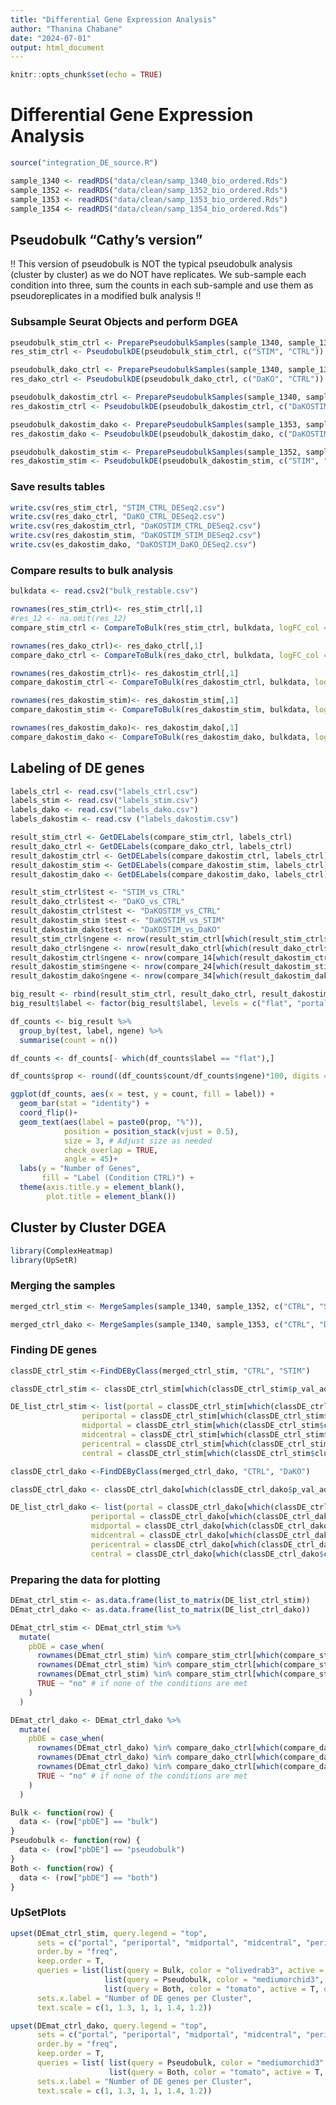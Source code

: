 ```yaml
---
title: "Differential Gene Expression Analysis"
author: "Thanina Chabane"
date: "2024-07-01"
output: html_document
---
```


```r
knitr::opts_chunk$set(echo = TRUE)
```

# Differential Gene Expression Analysis

```r
source("integration_DE_source.R")
```

```r
sample_1340 <- readRDS("data/clean/samp_1340_bio_ordered.Rds")
sample_1352 <- readRDS("data/clean/samp_1352_bio_ordered.Rds")
sample_1353 <- readRDS("data/clean/samp_1353_bio_ordered.Rds")
sample_1354 <- readRDS("data/clean/samp_1354_bio_ordered.Rds")

```

## Pseudobulk "Cathy's version"

!! This version of pseudobulk is NOT the typical pseudobulk analysis (cluster by cluster) as we do NOT have replicates. We sub-sample each condition into three, sum the counts in each sub-sample and use them as pseudoreplicates in a modified bulk analysis !!

### Subsample Seurat Objects and perform DGEA

```r
pseudobulk_stim_ctrl <- PreparePseudobulkSamples(sample_1340, sample_1352, c("CTRL", "STIM"))
res_stim_ctrl <- PseudobulkDE(pseudobulk_stim_ctrl, c("STIM", "CTRL"))
```

```r
pseudobulk_dako_ctrl <- PreparePseudobulkSamples(sample_1340, sample_1353, c("CTRL", "DaKO"))
res_dako_ctrl <- PseudobulkDE(pseudobulk_dako_ctrl, c("DaKO", "CTRL"))
```

```r
pseudobulk_dakostim_ctrl <- PreparePseudobulkSamples(sample_1340, sample_1354, c("CTRL", "DaKOSTIM"))
res_dakostim_ctrl <- PseudobulkDE(pseudobulk_dakostim_ctrl, c("DaKOSTIM", "CTRL"))
```

```r
pseudobulk_dakostim_dako <- PreparePseudobulkSamples(sample_1353, sample_1354, c("DaKO", "DaKOSTIM"))
res_dakostim_dako <- PseudobulkDE(pseudobulk_dakostim_dako, c("DaKOSTIM", "DaKO"))
```

```r
pseudobulk_dakostim_stim <- PreparePseudobulkSamples(sample_1352, sample_1354, c("STIM", "DaKOSTIM"))
res_dakostim_stim <- PseudobulkDE(pseudobulk_dakostim_stim, c("STIM", "CTRL"))
```

### Save results tables

```r
write.csv(res_stim_ctrl, "STIM_CTRL_DESeq2.csv")
write.csv(res_dako_ctrl, "DaKO_CTRL_DESeq2.csv")
write.csv(res_dakostim_ctrl, "DaKOSTIM_CTRL_DESeq2.csv")
write.csv(res_dakostim_stim, "DaKOSTIM_STIM_DESeq2.csv")
write.csv(es_dakostim_dako, "DaKOSTIM_DaKO_DESeq2.csv")
```

### Compare results to bulk analysis

```r
bulkdata <- read.csv2("bulk_restable.csv")
```

```r
rownames(res_stim_ctrl)<- res_stim_ctrl[,1]
#res_12 <- na.omit(res_12)
compare_stim_ctrl <- CompareToBulk(res_stim_ctrl, bulkdata, logFC_col = "logFC_STIM_CTRL", padj_col = "Padj_STIM_CTRL", return_table = T)
```

```r
rownames(res_dako_ctrl)<- res_dako_ctrl[,1]
compare_dako_ctrl <- CompareToBulk(res_dako_ctrl, bulkdata, logFC_col = "logFC_DaKO_CTRL", padj_col = "Padj_DaKO_CTRL", return_table = T)
```

```r
rownames(res_dakostim_ctrl)<- res_dakostim_ctrl[,1]
compare_dakostim_ctrl <- CompareToBulk(res_dakostim_ctrl, bulkdata, logFC_col = "logFC_DaKOSTIM_CTRL", padj_col = "Padj_DaKOSTIM_CTRL", return_table = T)
```

```r
rownames(res_dakostim_stim)<- res_dakostim_stim[,1]
compare_dakostim_stim <- CompareToBulk(res_dakostim_stim, bulkdata, logFC_col = "logFC_DaKOSTIM_STIM", padj_col = "Padj_DaKOSTIM_STIM", return_table = T)
```

```r
rownames(res_dakostim_dako)<- res_dakostim_dako[,1]
compare_dakostim_dako <- CompareToBulk(res_dakostim_dako, bulkdata, logFC_col = "logFC_DaKOSTIM_DaKO", padj_col = "Padj_DaKOSTIM_DaKO", return_table = T)
```

## Labeling of DE genes

```r
labels_ctrl <- read.csv("labels_ctrl.csv")
labels_stim <- read.csv("labels_stim.csv")
labels_dako <- read.csv("labels_dako.csv")
labels_dakostim <- read.csv ("labels_dakostim.csv")
```

```r
result_stim_ctrl <- GetDELabels(compare_stim_ctrl, labels_ctrl)
result_dako_ctrl <- GetDELabels(compare_dako_ctrl, labels_ctrl)
result_dakostim_ctrl <- GetDELabels(compare_dakostim_ctrl, labels_ctrl)
result_dakostim_stim <- GetDELabels(compare_dakostim_stim, labels_ctrl)
result_dakostim_dako <- GetDELabels(compare_dakostim_dako, labels_ctrl)
```

```r
result_stim_ctrl$test <- "STIM_vs_CTRL"
result_dako_ctrl$test <- "DaKO_vs_CTRL"
result_dakostim_ctrl$test <- "DaKOSTIM_vs_CTRL"
result_dakostim_stim $test <- "DaKOSTIM_vs_STIM"
result_dakostim_dako$test <- "DaKOSTIM_vs_DaKO"
result_stim_ctrl$ngene <- nrow(result_stim_ctrl[which(result_stim_ctrl$condition == "both"),])
result_dako_ctrl$ngene <- nrow(result_dako_ctrl[which(result_dako_ctrl$condition == "both"),])
result_dakostim_ctrl$ngene <- nrow(compare_14[which(result_dakostim_ctrl$condition == "both"),])
result_dakostim_stim$ngene <- nrow(compare_24[which(result_dakostim_stim$condition == "both"),])
result_dakostim_dako$ngene <- nrow(compare_34[which(result_dakostim_dako$condition == "both"),])

big_result <- rbind(result_stim_ctrl, result_dako_ctrl, result_dakostim_ctrl, result_dakostim_stim, result_dakostim_dako)
big_result$label <- factor(big_result$label, levels = c("flat", "portal", "periportal", "mid", "pericentral", "central"))
```

```r
df_counts <- big_result %>%
  group_by(test, label, ngene) %>%
  summarise(count = n())

df_counts <- df_counts[- which(df_counts$label == "flat"),]

df_counts$prop <- round((df_counts$count/df_counts$ngene)*100, digits = 1)

ggplot(df_counts, aes(x = test, y = count, fill = label)) +
  geom_bar(stat = "identity") +
  coord_flip()+
  geom_text(aes(label = paste0(prop, "%")), 
            position = position_stack(vjust = 0.5), 
            size = 3, # Adjust size as needed
            check_overlap = TRUE,
            angle = 45)+
  labs(y = "Number of Genes",
       fill = "Label (Condition CTRL)") +
  theme(axis.title.y = element_blank(),
        plot.title = element_blank())
```

## Cluster by Cluster DGEA

```r
library(ComplexHeatmap)
library(UpSetR)
```

### Merging the samples

```r
merged_ctrl_stim <- MergeSamples(sample_1340, sample_1352, c("CTRL", "STIM"))
```

```r
merged_ctrl_dako <- MergeSamples(sample_1340, sample_1353, c("CTRL", "DaKO"))
```

### Finding DE genes 

```r
classDE_ctrl_stim <-FindDEByClass(merged_ctrl_stim, "CTRL", "STIM")

classDE_ctrl_stim <- classDE_ctrl_stim[which(classDE_ctrl_stim$p_val_adj<0.05 & abs(classDE_ctrl_stim$v4_log2FC)>1),]

DE_list_ctrl_stim <- list(portal = classDE_ctrl_stim[which(classDE_ctrl_stim$cluster ==1),]$gene,
                periportal = classDE_ctrl_stim[which(classDE_ctrl_stim$cluster ==2),]$gene,
                midportal = classDE_ctrl_stim[which(classDE_ctrl_stim$cluster ==3),]$gene,
                midcentral = classDE_ctrl_stim[which(classDE_ctrl_stim$cluster ==4),]$gene,
                pericentral = classDE_ctrl_stim[which(classDE_ctrl_stim$cluster ==5),]$gene,
                central = classDE_ctrl_stim[which(classDE_ctrl_stim$cluster ==6),]$gene)

```

```r
classDE_ctrl_dako <-FindDEByClass(merged_ctrl_dako, "CTRL", "DaKO")

classDE_ctrl_dako <- classDE_ctrl_dako[which(classDE_ctrl_dako$p_val_adj<0.05 & abs(classDE_ctrl_dako$v4_log2FC)>1),]

DE_list_ctrl_dako <- list(portal = classDE_ctrl_dako[which(classDE_ctrl_dako$cluster ==1),]$gene,
                  periportal = classDE_ctrl_dako[which(classDE_ctrl_dako$cluster ==2),]$gene,
                  midportal = classDE_ctrl_dako[which(classDE_ctrl_dako$cluster ==3),]$gene,
                  midcentral = classDE_ctrl_dako[which(classDE_ctrl_dako$cluster ==4),]$gene,
                  pericentral = classDE_ctrl_dako[which(classDE_ctrl_dako$cluster ==5),]$gene,
                  central = classDE_ctrl_dako[which(classDE_ctrl_dako$cluster ==6),]$gene)
```

### Preparing the data for plotting

```r
DEmat_ctrl_stim <- as.data.frame(list_to_matrix(DE_list_ctrl_stim))
DEmat_ctrl_dako <- as.data.frame(list_to_matrix(DE_list_ctrl_dako))
```

```r
DEmat_ctrl_stim <- DEmat_ctrl_stim %>%
  mutate(
    pbDE = case_when(
      rownames(DEmat_ctrl_stim) %in% compare_stim_ctrl[which(compare_stim_ctrl$condition == "both"), ]$GeneName ~ "both",
      rownames(DEmat_ctrl_stim) %in% compare_stim_ctrl[which(compare_stim_ctrl$condition == "bulk"), ]$GeneName ~ "bulk",
      rownames(DEmat_ctrl_stim) %in% compare_stim_ctrl[which(compare_stim_ctrl$condition == "pseudobulk"), ]$GeneName ~ "pseudobulk",
      TRUE ~ "no" # if none of the conditions are met
    )
  )

DEmat_ctrl_dako <- DEmat_ctrl_dako %>%
  mutate(
    pbDE = case_when(
      rownames(DEmat_ctrl_dako) %in% compare_dako_ctrl[which(compare_dako_ctrl$condition == "both"), ]$GeneName ~ "both",
      rownames(DEmat_ctrl_dako) %in% compare_dako_ctrl[which(compare_dako_ctrl$condition == "bulk"), ]$GeneName ~ "bulk",
      rownames(DEmat_ctrl_dako) %in% compare_dako_ctrl[which(compare_dako_ctrl$condition == "pseudobulk"), ]$GeneName ~ "pseudobulk",
      TRUE ~ "no" # if none of the conditions are met
    )
  )
```

```r
Bulk <- function(row) {
  data <- (row["pbDE"] == "bulk") 
}
Pseudobulk <- function(row) {
  data <- (row["pbDE"] == "pseudobulk") 
}
Both <- function(row) {
  data <- (row["pbDE"] == "both") 
}
```

### UpSetPlots

```r
upset(DEmat_ctrl_stim, query.legend = "top",
      sets = c("portal", "periportal", "midportal", "midcentral", "pericentral", "central"),
      order.by = "freq",
      keep.order = T, 
      queries = list(list(query = Bulk, color = "olivedrab3", active = T, query.name = "Bulk"),
                     list(query = Pseudobulk, color = "mediumorchid3", active = T, query.name = "Pseudobulk"), 
                     list(query = Both, color = "tomato", active = T, query.name = "Pseudobulk and Bulk")),
      sets.x.label = "Number of DE genes per Cluster",
      text.scale = c(1, 1.3, 1, 1, 1.4, 1.2))
```

```r
upset(DEmat_ctrl_dako, query.legend = "top",
      sets = c("portal", "periportal", "midportal", "midcentral", "pericentral", "central"),
      order.by = "freq",
      keep.order = T, 
      queries = list( list(query = Pseudobulk, color = "mediumorchid3", active = T, query.name = "Pseudobulk"),
                      list(query = Both, color = "tomato", active = T, query.name = "Pseudobulk and Bulk")),
      sets.x.label = "Number of DE genes per Cluster",
      text.scale = c(1, 1.3, 1, 1, 1.4, 1.2))
```
